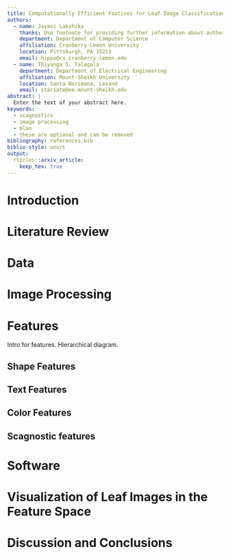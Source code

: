 ```yaml
---
title: Computationally Efficient Featires for Leaf Image Classification
authors:
  - name: Jayani Lakshika
    thanks: Use footnote for providing further information about author (webpage, alternative address)---*not* for acknowledging funding agencies. Optional.
    department: Department of Computer Science
    affiliation: Cranberry-Lemon University
    location: Pittsburgh, PA 15213
    email: hippo@cs.cranberry-lemon.edu
  - name: Thiyanga S. Talagala
    department: Department of Electrical Engineering
    affiliation: Mount-Sheikh University
    location: Santa Narimana, Levand
    email: stariate@ee.mount-sheikh.edu
abstract: |
  Enter the text of your abstract here.
keywords:
  - scagnostics
  - image processing
  - bloo
  - these are optional and can be removed
bibliography: references.bib
biblio-style: unsrt
output: 
  rticles::arxiv_article:
    keep_tex: true
---
```


# Introduction

# Literature Review




#  Data

# Image Processing

# Features

Intro for features. Hierarchical diagram.

## Shape Features

## Text Features

## Color Features

## Scagnostic features

# Software

# Visualization of Leaf Images in the Feature Space



# Discussion and Conclusions
